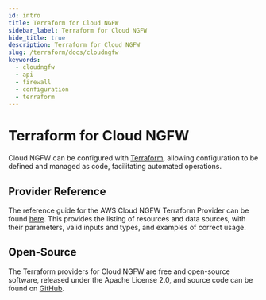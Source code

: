 ```yaml
---
id: intro
title: Terraform for Cloud NGFW
sidebar_label: Terraform for Cloud NGFW
hide_title: true
description: Terraform for Cloud NGFW
slug: /terraform/docs/cloudngfw
keywords:
  - cloudngfw
  - api
  - firewall
  - configuration
  - terraform
---
```



# Terraform for Cloud NGFW

Cloud NGFW can be configured with [Terraform](https://www.terraform.io), allowing configuration to be defined and managed as code, facilitating automated operations.

<!---
This documentation is split into four sections:

- Getting started tutorials: Start here if you are new to Terraform for Cloud NGFW
- How-to guides: Useful for achieving specific real-world objectives or solving specific real-world challenges
- Background info: Higher level content discussing the "why"
- Reference documentation: Lists the modules available for Cloud NGFW, with their correct usage including examples
-->

## Provider Reference

The reference guide for the AWS Cloud NGFW Terraform Provider can be found [here](https://registry.terraform.io/providers/PaloAltoNetworks/cloudngfwaws/latest/docs). This provides the listing of resources and data sources, with their parameters, valid inputs and types, and examples of correct usage.

## Open-Source

The Terraform providers for Cloud NGFW are free and open-source software, released under the Apache License 2.0, and source code can be found on [GitHub](https://github.com/PaloAltoNetworks/terraform-provider-cloudngfwaws).

<Support />
